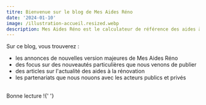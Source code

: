 ```yaml
---
titre: Bienvenue sur le blog de Mes Aides Réno
date: '2024-01-10'
image: /illustration-accueil.resized.webp
description: Mes Aides Réno est le calculateur de référence des aides à la rénovation energétique pour les particuliers en France. On vous raconte les étapes de la construction de ce service public numérique.
---
```


Sur ce blog, vous trouverez :

- les annonces de nouvelles version majeures de Mes Aides Réno
- des focus sur des nouveautés particulières que nous venons de publier
- des articles sur l'actualité des aides à la rénovation
- les partenariats que nous nouons avec les acteurs publics et privés

<br />
Bonne lecture !{' '}
